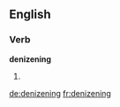 ==English==

===Verb===
'''denizening'''

# {{present participle of|[[denizen]]}}

[[de:denizening]]
[[fr:denizening]]